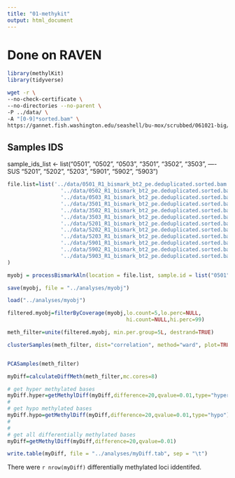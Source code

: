 ```yaml
---
title: "01-methykit"
output: html_document
---
```


# Done on RAVEN


```r
library(methylKit)
library(tidyverse)
```

```bash
wget -r \
--no-check-certificate \
--no-directories --no-parent \
-P ../data/ \
-A "[0-9]*sorted.bam" \
https://gannet.fish.washington.edu/seashell/bu-mox/scrubbed/061021-big/
```

## Samples IDS
sample_ids_list <- list("0501", "0502", "0503", "3501", "3502", "3503", ----SUS
                        "5201", "5202", "5203", "5901", "5902", "5903")
                        
                        

```r
file.list=list('../data/0501_R1_bismark_bt2_pe.deduplicated.sorted.bam',
                 '../data/0502_R1_bismark_bt2_pe.deduplicated.sorted.bam',
                 '../data/0503_R1_bismark_bt2_pe.deduplicated.sorted.bam',
                 '../data/3501_R1_bismark_bt2_pe.deduplicated.sorted.bam',
                 '../data/3502_R1_bismark_bt2_pe.deduplicated.sorted.bam',
                 '../data/3503_R1_bismark_bt2_pe.deduplicated.sorted.bam',
                 '../data/5201_R1_bismark_bt2_pe.deduplicated.sorted.bam',
                 '../data/5202_R1_bismark_bt2_pe.deduplicated.sorted.bam',
                 '../data/5203_R1_bismark_bt2_pe.deduplicated.sorted.bam',
                 '../data/5901_R1_bismark_bt2_pe.deduplicated.sorted.bam',
                 '../data/5902_R1_bismark_bt2_pe.deduplicated.sorted.bam',
                 '../data/5903_R1_bismark_bt2_pe.deduplicated.sorted.bam'
)
```
                        
```r
myobj = processBismarkAln(location = file.list, sample.id = list("0501", "0502", "0503", "3501", "3502", "3503","5201", "5202", "5203", "5901", "5902", "5903"), assembly = "ROSLIN", read.context="CpG", mincov=2, treatment = c(0,0,0,0,0,0,1,1,1,1,1,1))
```                      
          
```r
save(myobj, file = "../analyses/myobj")

```


```r
load("../analyses/myobj")
```



          
```r
filtered.myobj=filterByCoverage(myobj,lo.count=5,lo.perc=NULL,
                                      hi.count=NULL,hi.perc=99)

meth_filter=unite(filtered.myobj, min.per.group=5L, destrand=TRUE)

clusterSamples(meth_filter, dist="correlation", method="ward", plot=TRUE)


PCASamples(meth_filter)

```    


          
```r
myDiff=calculateDiffMeth(meth_filter,mc.cores=8)

```

```r
# get hyper methylated bases
myDiff.hyper=getMethylDiff(myDiff,difference=20,qvalue=0.01,type="hyper")
#
# get hypo methylated bases
myDiff.hypo=getMethylDiff(myDiff,difference=20,qvalue=0.01,type="hypo")
#
#
# get all differentially methylated bases
myDiff=getMethylDiff(myDiff,difference=20,qvalue=0.01)

```

```r
write.table(myDiff, file = "../analyses/myDiff.tab", sep = "\t")
```
        
        
There were `r nrow(myDiff)` differentially methylated loci iddentifed. 
                        
